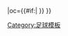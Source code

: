 {{fb team |t=-{zh-hans:埃尔切;zh-hk:艾爾切;zh-tw:埃爾切;}- |tan=埃尔切足球俱乐部 |tc=ESP |abb={{#if:{{{abb|}}}|ELC{{0}}}} |oc={{#if:{{{oc|}}}|{{{oc}}} }} }}<!--
--><noinclude>[[Category:足球模板]]</noinclude>